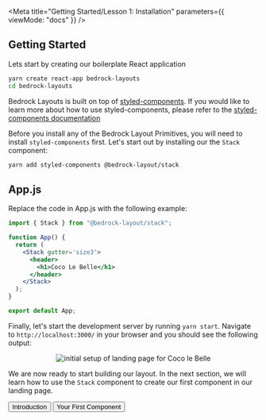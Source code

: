 
<Meta
  title="Getting Started/Lesson 1: Installation"
  parameters={{ viewMode: "docs" }}
/>

## Getting Started

Lets start by creating our boilerplate React application

```bash
yarn create react-app bedrock-layouts
cd bedrock-layouts
```

Bedrock Layouts is built on top of [styled-components](https://styled-components.com). If you would like to learn more about how to use styled-components, please refer to the [styled-components documentation](https://styled-components.com/docs)

Before you install any of the Bedrock Layout Primitives, you will need to install `styled-components` first. Let's start out by installing our the `Stack` component:

```bash
yarn add styled-components @bedrock-layout/stack
```

## App.js

Replace the code in App.js with the following example:

```jsx
import { Stack } from "@bedrock-layout/stack";

function App() {
  return (
    <Stack gutter='size3'>
      <header>
        <h1>Coco Le Belle</h1>
      </header>
    </Stack>
  );
}

export default App;
```

Finally, let's start the development server by running `yarn start`. Navigate to `http://localhost:3000/` in your browser and you should see the following output:

<Center centerChildren>
  <img
    style={{ maxWidth: 500 }}
    src={initialSetup}
    alt="initial setup of landing page for Coco le Belle"
  />
</Center>

We are now ready to start building our layout. In the next section, we will learn how to use the `Stack` component to create our first component in our landing page.

<Inline switchAt="25rem" stretch={1} gutter="size3" minItemWidth="fit-content">
  <Button as="a" href="/?path=/docs/getting-started-introduction--page">
    Introduction
  </Button>
  <span />
  <Button
    as="a"
    href="/?path=/docs/getting-started-lesson-2-your-first-component--page"
  >
    Your First Component
  </Button>
</Inline>
